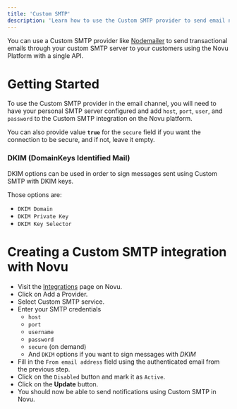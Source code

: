 ```yaml
---
title: 'Custom SMTP'
description: 'Learn how to use the Custom SMTP provider to send email notifications using Novu'
---
```


You can use a Custom SMTP provider like [Nodemailer](https://nodemailer.com/about/) to send transactional emails through your custom SMTP server to your customers using the Novu Platform with a single API.

# Getting Started

To use the Custom SMTP provider in the email channel, you will need to have your personal SMTP server configured and add `host`, `port`, `user`, and `password` to the Custom SMTP integration on the Novu platform.

You can also provide value **`true`** for the `secure` field if you want the connection to be secure, and if not, leave it empty.

### DKIM (DomainKeys Identified Mail)

DKIM options can be used in order to sign messages sent using Custom SMTP with DKIM keys.

Those options are:

- `DKIM Domain`
- `DKIM Private Key`
- `DKIM Key Selector`

# Creating a Custom SMTP integration with Novu

- Visit the [Integrations](https://dashboard-v2.novu.co/integrations?utm_campaign=docs-customsmtp) page on Novu.
- Click on Add a Provider.
- Select Custom SMTP service.
- Enter your SMTP credentials
  - `host`
  - `port`
  - `username`
  - `password`
  - `secure` (on demand)
  - And `DKIM` options if you want to sign messages with *DKIM*
- Fill in the `From email address` field using the authenticated email from the previous step.
- Click on the `Disabled` button and mark it as `Active`.
- Click on the **Update** button.
- You should now be able to send notifications using Custom SMTP in Novu.

